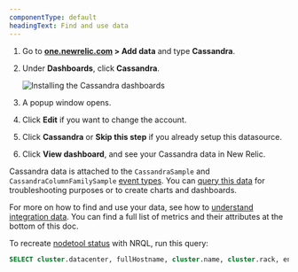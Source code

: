 ```yaml
---
componentType: default
headingText: Find and use data
---
```



1. Go to **[one.newrelic.com](https://one.newrelic.com) > Add data** and type **Cassandra**.

2. Under **Dashboards**, click **Cassandra**.

    <img
    title="Install the Cassandra dashboards"
    alt="Installing the Cassandra dashboards"
    src={infrastructureInstallCassandraDashboard}
    />

3. A popup window opens.
4. Click **Edit** if you want to change the account.
5. Click **Cassandra** or **Skip this step** if you already setup this datasource. 
4. Click **View dashboard**, and see your Cassandra data in New Relic.

Cassandra data is attached to the `CassandraSample` and `CassandraColumnFamilySample` [event types](/docs/using-new-relic/data/understand-data/new-relic-data-types#events-new-relic). You can [query this data](/docs/using-new-relic/data/understand-data/query-new-relic-data) for troubleshooting purposes or to create charts and dashboards.

For more on how to find and use your data, see how to [understand integration data](/docs/infrastructure/integrations/find-use-infrastructure-integration-data). You can find a full list of metrics and their attributes at the bottom of this doc. 

To recreate [nodetool status](https://docs.datastax.com/en/dse/5.1/dse-dev/datastax_enterprise/tools/nodetool/toolsStatus.html) with NRQL, run this query:

```sql
SELECT cluster.datacenter, fullHostname, cluster.name, cluster.rack, entityName, hostStatus, (db.loadBytes /10e3) AS 'kb db.loadBytes' FROM CassandraSample 
```